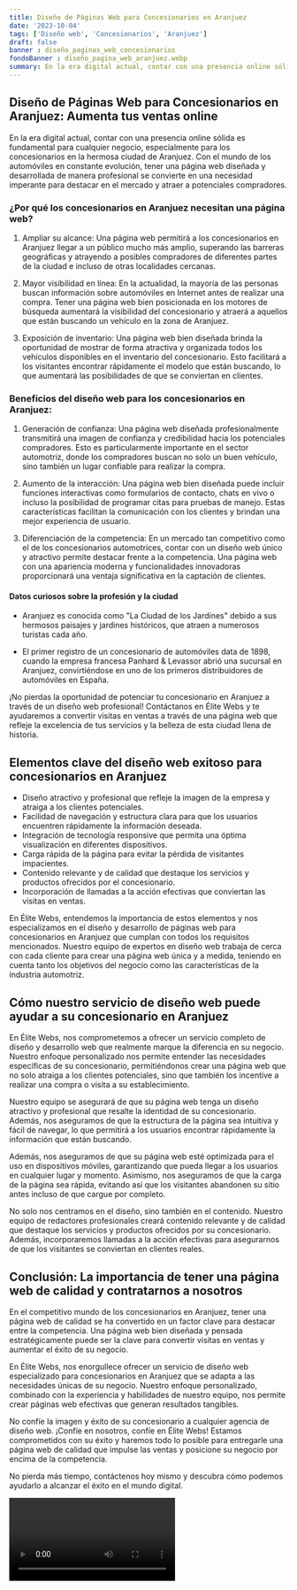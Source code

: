 ```yaml
---
title: Diseño de Páginas Web para Concesionarios en Aranjuez
date: '2023-10-04'
tags: ['Diseño web', 'Concesionarios', 'Aranjuez']
draft: false
banner : diseño_paginas_web_concesionarios
fondoBanner : diseño_pagina_web_aranjuez.webp
summary: En la era digital actual, contar con una presencia online sólida es fundamental para cualquier negocio, especialmente para los concesionarios en la hermosa ciudad de Aranjuez. Con el mundo de los automóviles en constante evolución, tener una página web diseñada y desarrollada de manera profesional se convierte en una necesidad imperante para destacar en el mercado y atraer a potenciales compradores.
---
```


## Diseño de Páginas Web para Concesionarios en Aranjuez: Aumenta tus ventas online

En la era digital actual, contar con una presencia online sólida es fundamental para cualquier negocio, especialmente para los concesionarios en la hermosa ciudad de Aranjuez. Con el mundo de los automóviles en constante evolución, tener una página web diseñada y desarrollada de manera profesional se convierte en una necesidad imperante para destacar en el mercado y atraer a potenciales compradores.

### ¿Por qué los concesionarios en Aranjuez necesitan una página web?

1. Ampliar su alcance: Una página web permitirá a los concesionarios en Aranjuez llegar a un público mucho más amplio, superando las barreras geográficas y atrayendo a posibles compradores de diferentes partes de la ciudad e incluso de otras localidades cercanas.

2. Mayor visibilidad en línea: En la actualidad, la mayoría de las personas buscan información sobre automóviles en Internet antes de realizar una compra. Tener una página web bien posicionada en los motores de búsqueda aumentará la visibilidad del concesionario y atraerá a aquellos que están buscando un vehículo en la zona de Aranjuez.

3. Exposición de inventario: Una página web bien diseñada brinda la oportunidad de mostrar de forma atractiva y organizada todos los vehículos disponibles en el inventario del concesionario. Esto facilitará a los visitantes encontrar rápidamente el modelo que están buscando, lo que aumentará las posibilidades de que se conviertan en clientes.

### Beneficios del diseño web para los concesionarios en Aranjuez:

1. Generación de confianza: Una página web diseñada profesionalmente transmitirá una imagen de confianza y credibilidad hacia los potenciales compradores. Esto es particularmente importante en el sector automotriz, donde los compradores buscan no solo un buen vehículo, sino también un lugar confiable para realizar la compra.

2. Aumento de la interacción: Una página web bien diseñada puede incluir funciones interactivas como formularios de contacto, chats en vivo o incluso la posibilidad de programar citas para pruebas de manejo. Estas características facilitan la comunicación con los clientes y brindan una mejor experiencia de usuario.

3. Diferenciación de la competencia: En un mercado tan competitivo como el de los concesionarios automotrices, contar con un diseño web único y atractivo permite destacar frente a la competencia. Una página web con una apariencia moderna y funcionalidades innovadoras proporcionará una ventaja significativa en la captación de clientes.

#### Datos curiosos sobre la profesión y la ciudad

- Aranjuez es conocida como "La Ciudad de los Jardines" debido a sus hermosos paisajes y jardines históricos, que atraen a numerosos turistas cada año.

- El primer registro de un concesionario de automóviles data de 1898, cuando la empresa francesa Panhard & Levassor abrió una sucursal en Aranjuez, convirtiéndose en uno de los primeros distribuidores de automóviles en España.

¡No pierdas la oportunidad de potenciar tu concesionario en Aranjuez a través de un diseño web profesional! Contáctanos en Élite Webs y te ayudaremos a convertir visitas en ventas a través de una página web que refleje la excelencia de tus servicios y la belleza de esta ciudad llena de historia.

<GifSeo />

<Cta />

## Elementos clave del diseño web exitoso para concesionarios en Aranjuez

- Diseño atractivo y profesional que refleje la imagen de la empresa y atraiga a los clientes potenciales.
- Facilidad de navegación y estructura clara para que los usuarios encuentren rápidamente la información deseada.
- Integración de tecnología responsive que permita una óptima visualización en diferentes dispositivos.
- Carga rápida de la página para evitar la pérdida de visitantes impacientes.
- Contenido relevante y de calidad que destaque los servicios y productos ofrecidos por el concesionario.
- Incorporación de llamadas a la acción efectivas que conviertan las visitas en ventas.

En Élite Webs, entendemos la importancia de estos elementos y nos especializamos en el diseño y desarrollo de páginas web para concesionarios en Aranjuez que cumplan con todos los requisitos mencionados. Nuestro equipo de expertos en diseño web trabaja de cerca con cada cliente para crear una página web única y a medida, teniendo en cuenta tanto los objetivos del negocio como las características de la industria automotriz.

## Cómo nuestro servicio de diseño web puede ayudar a su concesionario en Aranjuez

En Élite Webs, nos comprometemos a ofrecer un servicio completo de diseño y desarrollo web que realmente marque la diferencia en su negocio. Nuestro enfoque personalizado nos permite entender las necesidades específicas de su concesionario, permitiéndonos crear una página web que no solo atraiga a los clientes potenciales, sino que también los incentive a realizar una compra o visita a su establecimiento.

Nuestro equipo se asegurará de que su página web tenga un diseño atractivo y profesional que resalte la identidad de su concesionario. Además, nos aseguramos de que la estructura de la página sea intuitiva y fácil de navegar, lo que permitirá a los usuarios encontrar rápidamente la información que están buscando.

Además, nos aseguramos de que su página web esté optimizada para el uso en dispositivos móviles, garantizando que pueda llegar a los usuarios en cualquier lugar y momento. Asimismo, nos aseguramos de que la carga de la página sea rápida, evitando así que los visitantes abandonen su sitio antes incluso de que cargue por completo.

No solo nos centramos en el diseño, sino también en el contenido. Nuestro equipo de redactores profesionales creará contenido relevante y de calidad que destaque los servicios y productos ofrecidos por su concesionario. Además, incorporaremos llamadas a la acción efectivas para asegurarnos de que los visitantes se conviertan en clientes reales.

## Conclusión: La importancia de tener una página web de calidad y contratarnos a nosotros

En el competitivo mundo de los concesionarios en Aranjuez, tener una página web de calidad se ha convertido en un factor clave para destacar entre la competencia. Una página web bien diseñada y pensada estratégicamente puede ser la clave para convertir visitas en ventas y aumentar el éxito de su negocio.

En Élite Webs, nos enorgullece ofrecer un servicio de diseño web especializado para concesionarios en Aranjuez que se adapta a las necesidades únicas de su negocio. Nuestro enfoque personalizado, combinado con la experiencia y habilidades de nuestro equipo, nos permite crear páginas web efectivas que generan resultados tangibles.

No confíe la imagen y éxito de su concesionario a cualquier agencia de diseño web. ¡Confíe en nosotros, confíe en Élite Webs! Estamos comprometidos con su éxito y haremos todo lo posible para entregarle una página web de calidad que impulse las ventas y posicione su negocio por encima de la competencia.

No pierda más tiempo, contáctenos hoy mismo y descubra cómo podemos ayudarlo a alcanzar el éxito en el mundo digital.

<Video />

<CtaBot job='Concesionarios' city='Aranjuez'/>

<Gmaps query='Aranjuez+españa+maps' />